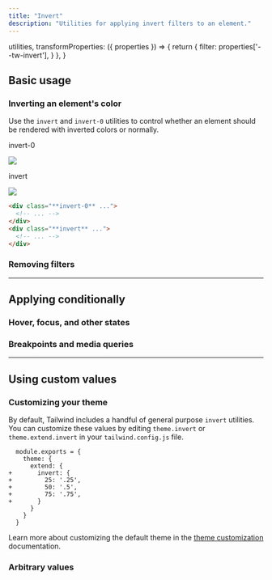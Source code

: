 ```yaml
---
title: "Invert"
description: "Utilities for applying invert filters to an element."
---
```



  utilities,
  transformProperties: ({ properties }) => {
    return {
      filter: properties['--tw-invert'],
    }
  },
}

## Basic usage

### Inverting an element's color

Use the `invert` and `invert-0` utilities to control whether an element should be rendered with inverted colors or normally.

<Example p="none">
  <div class="flex justify-center sm:block overflow-scroll sm:overflow-visible scroll-p-8">
  <div class="flex items-center justify-around gap-6 sm:gap-4 font-mono font-bold shrink-0 p-8">
    <div class="flex flex-col items-center shrink-0">
      <p class="font-medium text-sm text-slate-500 font-mono text-center mb-3 dark:text-slate-400">invert-0</p>
      <div class="relative invert-0">
        <img class="w-24 h-24 object-cover rounded-lg shadow-xl" src="https://images.unsplash.com/photo-1554629947-334ff61d85dc?ixid=MnwxMjA3fDB8MHxwaG90by1wYWdlfHx8fGVufDB8fHx8&ixlib=rb-1.2.1&auto=format&fit=crop&w=320&h=320&q=80" />
        <div class="absolute inset-0 ring-1 ring-inset ring-black/10 rounded-lg"></div>
      </div>
    </div>
    <div class="flex flex-col items-center shrink-0">
      <p class="font-medium text-sm text-slate-500 font-mono text-center mb-3 dark:text-slate-400">invert</p>
      <div class="relative invert">
        <img class="w-24 h-24 object-cover rounded-lg shadow-xl" src="https://images.unsplash.com/photo-1554629947-334ff61d85dc?ixid=MnwxMjA3fDB8MHxwaG90by1wYWdlfHx8fGVufDB8fHx8&ixlib=rb-1.2.1&auto=format&fit=crop&w=320&h=320&q=80" />
        <div class="absolute inset-0 ring-1 ring-inset ring-black/10 rounded-lg"></div>
      </div>
    </div>
  </div>
  </div>
</Example>

```html
<div class="**invert-0** ...">
  <!-- ... -->
</div>
<div class="**invert** ...">
  <!-- ... -->
</div>
```

### Removing filters

<RemovingFilters defaultClass="blur-md invert brightness-150" />

---

## <Heading ignore>Applying conditionally</Heading>

### <Heading ignore>Hover, focus, and other states</Heading>

<HoverFocusAndOtherStates defaultClass="invert" featuredClass="invert-0" />

### <Heading ignore>Breakpoints and media queries</Heading>

<BreakpointsAndMediaQueries defaultClass="invert" featuredClass="invert-0" />

---

## Using custom values

### Customizing your theme

By default, Tailwind includes a handful of general purpose `invert` utilities. You can customize these values by editing `theme.invert` or `theme.extend.invert` in your `tailwind.config.js` file.

```diff-js tailwind.config.js
  module.exports = {
    theme: {
      extend: {
+       invert: {
+         25: '.25',
+         50: '.5',
+         75: '.75',
+       }
      }
    }
  }
```

Learn more about customizing the default theme in the [theme customization](/docs/theme#customizing-the-default-theme) documentation.

### Arbitrary values

<ArbitraryValues property="invert" featuredClass="invert-[.25]" />

